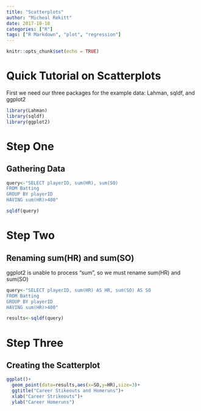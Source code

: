 ```yaml
---
title: "Scatterplots"
author: "Micheal Rekitt"
date: 2017-10-18
categories: ["R"]
tags: ["R Markdown", "plot", "regression"]
---
```


```r
knitr::opts_chunk$set(echo = TRUE)
```
# Quick Tutorial on Scatterplots

First we need our three packages for the example data: Lahman, sqldf, and ggplot2
```r
library(Lahman)
library(sqldf)
library(ggplot2)
```
# Step One

## Gathering Data

```r
query<-"SELECT playerID, sum(HR), sum(SO)
FROM Batting
GROUP BY playerID
HAVING sum(HR)>400"

sqldf(query)
```
# Step Two

## Renaming sum(HR) and sum(SO)

ggplot2 is unable to process "sum", so we must rename sum(HR) and sum(SO)

```r
query<-"SELECT playerID, sum(HR) AS HR, sum(SO) AS SO
FROM Batting
GROUP BY playerID
HAVING sum(HR)>400"

results<-sqldf(query)
```
# Step Three

## Creating the Scatterplot


```r
ggplot()+
  geom_point(data=results,aes(x=SO,y=HR),size=3)+
  ggtitle("Career Stikeouts and Homeruns")+
  xlab("Career Strikeouts")+
  ylab("Career Homeruns")

```

